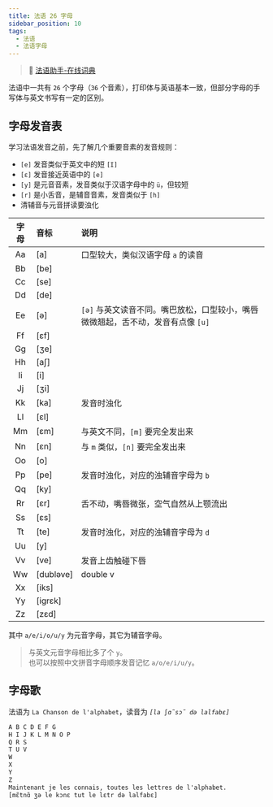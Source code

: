 ```yaml
---
title: 法语 26 字母
sidebar_position: 10
tags:
  - 法语
  - 法语字母
---
```


<Author cost={3} publish="2023-10-19 21:00" update="2023-10-28 19:28" />

> 📖 [法语助手-在线词典](https://www.frdic.com/)

法语中一共有 `26` 个字母（`36` 个音素），打印体与英语基本一致，但部分字母的手写体与英文书写有一定的区别。

## 字母发音表

学习法语发音之前，先了解几个重要音素的发音规则：

- `[e]` 发音类似于英文中的短 `[I]`
- `[ε]` 发音接近英语中的 `[e]`
- `[y]` 是元音音素，发音类似于汉语字母中的 `ü`，但较短
- `[r]` 是小舌音，是辅音音素，发音类似于 `[h]`
- 清辅音与元音拼读要浊化

| 字母 | 音标      | 说明                                                                             |
| :--: | :-------- | :------------------------------------------------------------------------------- |
|  Aa  | [a]       | 口型较大，类似汉语字母 `a` 的读音                                                |
|  Bb  | [be]      |                                                                                  |
|  Cc  | [se]      |                                                                                  |
|  Dd  | [de]      |                                                                                  |
|  Ee  | [ə]       | `[ə]` 与英文读音不同。嘴巴放松，口型较小，嘴唇微微翘起，舌不动，发音有点像 `[u]` |
|  Ff  | [εf]      |                                                                                  |
|  Gg  | [ʒe]      |                                                                                  |
|  Hh  | [a∫]      |                                                                                  |
|  Ii  | [i]       |                                                                                  |
|  Jj  | [ʒi]      |                                                                                  |
|  Kk  | [ka]      | 发音时浊化                                                                       |
|  Ll  | [εl]      |                                                                                  |
|  Mm  | [εm]      | 与英文不同，`[m]` 要完全发出来                                                   |
|  Nn  | [εn]      | 与 `m` 类似，`[n]` 要完全发出来                                                  |
|  Oo  | [o]       |                                                                                  |
|  Pp  | [pe]      | 发音时浊化，对应的浊辅音字母为 `b`                                               |
|  Qq  | [ky]      |                                                                                  |
|  Rr  | [εr]      | 舌不动，嘴唇微张，空气自然从上颚流出                                             |
|  Ss  | [εs]      |                                                                                  |
|  Tt  | [te]      | 发音时浊化，对应的浊辅音字母为 `d`                                               |
|  Uu  | [y]       |                                                                                  |
|  Vv  | [ve]      | 发音上齿触碰下唇                                                                 |
|  Ww  | [dubləve] | double v                                                                         |
|  Xx  | [iks]     |                                                                                  |
|  Yy  | [igrεk]   |                                                                                  |
|  Zz  | [zεd]     |                                                                                  |

其中 `a/e/i/o/u/y` 为元音字母，其它为辅音字母。

> 与英文元音字母相比多了个 `y`。<br/> 也可以按照中文拼音字母顺序发音记忆 `a/o/e/i/u/y`。

## 字母歌

法语为 `La Chanson de l'alphabet`，读音为 _`[la ∫ɑ̃sɔ̃ də lalfabε]`_

```txt
A B C D E F G
H I J K L M N O P
Q R S
T U V
W
X
Y
Z
Maintenant je les connais, toutes les lettres de l'alphabet.
[mɛ̃tnɑ̃ ʒə le kɔnε tut le lεtr də lalfabε]
```
